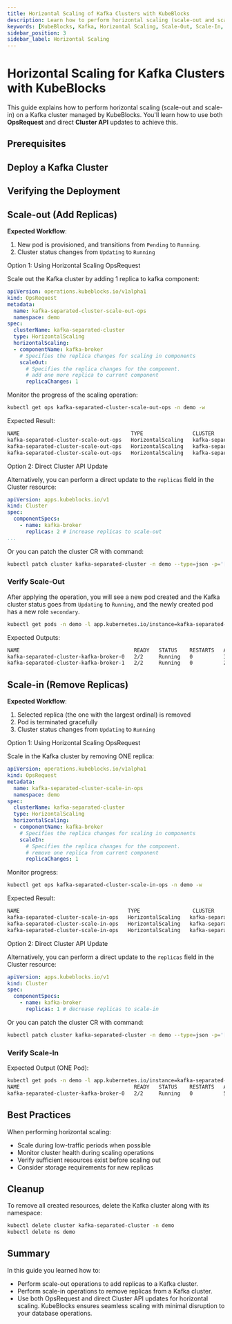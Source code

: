 ```yaml
---
title: Horizontal Scaling of Kafka Clusters with KubeBlocks
description: Learn how to perform horizontal scaling (scale-out and scale-in) on a Kafka cluster managed by KubeBlocks using OpsRequest and direct Cluster API updates.
keywords: [KubeBlocks, Kafka, Horizontal Scaling, Scale-Out, Scale-In, Kubernetes]
sidebar_position: 3
sidebar_label: Horizontal Scaling
---
```





# Horizontal Scaling for Kafka Clusters with KubeBlocks

This guide explains how to perform horizontal scaling (scale-out and scale-in) on a Kafka cluster managed by KubeBlocks. You'll learn how to use both **OpsRequest** and direct **Cluster API** updates to achieve this.

## Prerequisites


<Prerequisites />

## Deploy a Kafka  Cluster


<CreateCluster />

## Verifying the Deployment


<VerifyCluster />


## Scale-out (Add Replicas)

**Expected Workflow**:

1. New pod is provisioned, and transitions from `Pending` to `Running`.
2. Cluster status changes from `Updating` to `Running`


<Tabs>

  <TabItem value="opsRequest" label="OpsRequest API" default>

  Option 1: Using Horizontal Scaling OpsRequest

  Scale out the Kafka cluster by adding 1 replica to kafka component:

  ```yaml
  apiVersion: operations.kubeblocks.io/v1alpha1
  kind: OpsRequest
  metadata:
    name: kafka-separated-cluster-scale-out-ops
    namespace: demo
  spec:
    clusterName: kafka-separated-cluster
    type: HorizontalScaling
    horizontalScaling:
    - componentName: kafka-broker
      # Specifies the replica changes for scaling in components
      scaleOut:
        # Specifies the replica changes for the component.
        # add one more replica to current component
        replicaChanges: 1
  ```

  Monitor the progress of the scaling operation:

  ```bash
  kubectl get ops kafka-separated-cluster-scale-out-ops -n demo -w
  ```

  Expected Result:
  ```bash
  NAME                                    TYPE                CLUSTER                   STATUS    PROGRESS   AGE
  kafka-separated-cluster-scale-out-ops   HorizontalScaling   kafka-separated-cluster   Running   0/1        9s
  kafka-separated-cluster-scale-out-ops   HorizontalScaling   kafka-separated-cluster   Running   1/1        16s
  kafka-separated-cluster-scale-out-ops   HorizontalScaling   kafka-separated-cluster   Succeed   1/1        16s
  ```
  </TabItem>

  <TabItem value="ClusterAPI" label="Cluster API">

  Option 2: Direct Cluster API Update

  Alternatively, you can perform a direct update to the `replicas` field in the Cluster resource:

  ```yaml
  apiVersion: apps.kubeblocks.io/v1
  kind: Cluster
  spec:
    componentSpecs:
      - name: kafka-broker
        replicas: 2 # increase replicas to scale-out
  ...
  ```

  Or you can patch the cluster CR with command:

  ```bash
  kubectl patch cluster kafka-separated-cluster -n demo --type=json -p='[{"op": "replace", "path": "/spec/componentSpecs/1/replicas", "value": 2}]'
  ```
  </TabItem>
</Tabs>

### Verify Scale-Out

After applying the operation, you will see a new pod created and the Kafka cluster status goes from `Updating` to `Running`, and the newly created pod has a new role `secondary`.

```bash
kubectl get pods -n demo -l app.kubernetes.io/instance=kafka-separated-cluster,apps.kubeblocks.io/component-name=kafka-broker
```

Expected Outputs:
```bash
NAME                                     READY   STATUS    RESTARTS   AGE
kafka-separated-cluster-kafka-broker-0   2/2     Running   0          3m7s
kafka-separated-cluster-kafka-broker-1   2/2     Running   0          28s
```

## Scale-in (Remove Replicas)

**Expected Workflow**:

1. Selected replica (the one with the largest ordinal) is removed
3. Pod is terminated gracefully
4. Cluster status changes from `Updating` to `Running`

<Tabs>

  <TabItem value="opsRequest" label="OpsRequest API" default>

  Option 1: Using Horizontal Scaling OpsRequest

  Scale in the Kafka cluster by removing ONE replica:

  ```yaml
  apiVersion: operations.kubeblocks.io/v1alpha1
  kind: OpsRequest
  metadata:
    name: kafka-separated-cluster-scale-in-ops
    namespace: demo
  spec:
    clusterName: kafka-separated-cluster
    type: HorizontalScaling
    horizontalScaling:
    - componentName: kafka-broker
      # Specifies the replica changes for scaling in components
      scaleIn:
        # Specifies the replica changes for the component.
        # remove one replica from current component
        replicaChanges: 1
  ```

  Monitor progress:
  ```bash
  kubectl get ops kafka-separated-cluster-scale-in-ops -n demo -w
  ```

  Expected Result:
  ```bash
  NAME                                   TYPE                 CLUSTER          STATUS    PROGRESS   AGE
  kafka-separated-cluster-scale-in-ops   HorizontalScaling   kafka-separated-cluster   Running   0/1        8s
  kafka-separated-cluster-scale-in-ops   HorizontalScaling   kafka-separated-cluster   Running   1/1        24s
  kafka-separated-cluster-scale-in-ops   HorizontalScaling   kafka-separated-cluster   Succeed   1/1        24s
  ```
  </TabItem>

  <TabItem value="ClusterAPI" label="Cluster API">

  Option 2: Direct Cluster API Update

  Alternatively, you can perform a direct update to the `replicas` field in the Cluster resource:

  ```yaml
  apiVersion: apps.kubeblocks.io/v1
  kind: Cluster
  spec:
    componentSpecs:
      - name: kafka-broker
        replicas: 1 # decrease replicas to scale-in
  ```

  Or you can patch the cluster CR with command:

  ```bash
  kubectl patch cluster kafka-separated-cluster -n demo --type=json -p='[{"op": "replace", "path": "/spec/componentSpecs/1/replicas", "value": 1}]'
  ```
  </TabItem>

</Tabs>

### Verify Scale-In

Expected Output (ONE Pod):
```bash
kubectl get pods -n demo -l app.kubernetes.io/instance=kafka-separated-cluster,apps.kubeblocks.io/component-name=kafka-broker
NAME                                     READY   STATUS    RESTARTS   AGE
kafka-separated-cluster-kafka-broker-0   2/2     Running   0          5m7s
```

## Best Practices

When performing horizontal scaling:
- Scale during low-traffic periods when possible
- Monitor cluster health during scaling operations
- Verify sufficient resources exist before scaling out
- Consider storage requirements for new replicas

## Cleanup
To remove all created resources, delete the Kafka cluster along with its namespace:
```bash
kubectl delete cluster kafka-separated-cluster -n demo
kubectl delete ns demo
```

## Summary
In this guide you learned how to:
- Perform scale-out operations to add replicas to a Kafka cluster.
- Perform scale-in operations to remove replicas from a Kafka cluster.
- Use both OpsRequest and direct Cluster API updates for horizontal scaling.
KubeBlocks ensures seamless scaling with minimal disruption to your database operations.
